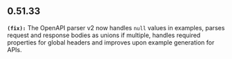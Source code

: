 ## 0.51.33
**`(fix):`** The OpenAPI parser v2 now handles `null` values in examples, parses request and response bodies as unions if multiple, handles required 
properties for global headers and improves upon example generation for APIs.



